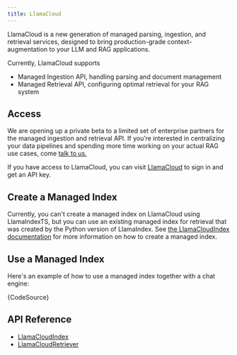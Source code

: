 ```yaml
---
title: LlamaCloud
---
```


LlamaCloud is a new generation of managed parsing, ingestion, and retrieval services, designed to bring production-grade context-augmentation to your LLM and RAG applications.

Currently, LlamaCloud supports

- Managed Ingestion API, handling parsing and document management
- Managed Retrieval API, configuring optimal retrieval for your RAG system

## Access

We are opening up a private beta to a limited set of enterprise partners for the managed ingestion and retrieval API. If you’re interested in centralizing your data pipelines and spending more time working on your actual RAG use cases, come [talk to us.](https://www.llamaindex.ai/contact)

If you have access to LlamaCloud, you can visit [LlamaCloud](https://cloud.llamaindex.ai) to sign in and get an API key.

## Create a Managed Index

Currently, you can't create a managed index on LlamaCloud using LlamaIndexTS, but you can use an existing managed index for retrieval that was created by the Python version of LlamaIndex. See [the LlamaCloudIndex documentation](https://docs.llamaindex.ai/en/stable/module_guides/indexing/llama_cloud_index.html#usage) for more information on how to create a managed index.

## Use a Managed Index

Here's an example of how to use a managed index together with a chat engine:

<CodeBlock language="ts">{CodeSource}</CodeBlock>

## API Reference

- [LlamaCloudIndex](/docs/api/classes/LlamaCloudIndex)
- [LlamaCloudRetriever](/docs/api/classes/LlamaCloudRetriever)
